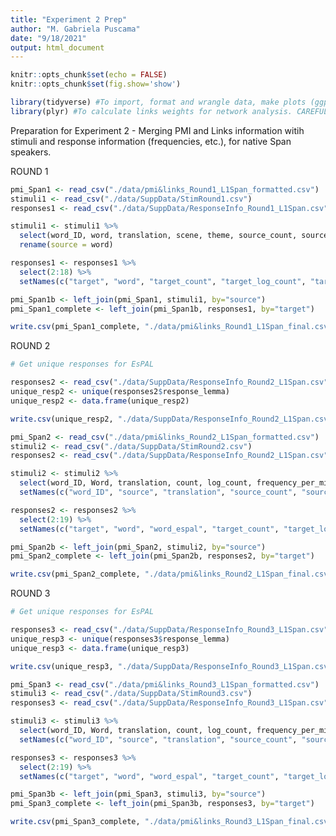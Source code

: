 ---
title: "Experiment 2 Prep"
author: "M. Gabriela Puscama"
date: "9/18/2021"
output: html_document
---

```{r setup, include=FALSE}
knitr::opts_chunk$set(echo = FALSE)
knitr::opts_chunk$set(fig.show='show')
```

```{r Load Packages}

library(tidyverse) #To import, format and wrangle data, make plots (ggplot2), and edit strings (stringr)
library(plyr) #To calculate links weights for network analysis. CAREFUL! Some functions like rename() and summarize() do not work properly on tidyverse when plyr is also loaded.

```

Preparation for Experiment 2 - Merging PMI and Links information witih stimuli and response information (frequencies, etc.), for native Span speakers.

ROUND 1

```{r Load Formatted PMI - Round 1}

pmi_Span1 <- read_csv("./data/pmi&links_Round1_L1Span_formatted.csv")
stimuli1 <- read_csv("./data/SuppData/StimRound1.csv")
responses1 <- read_csv("./data/SuppData/ResponseInfo_Round1_L1Span.csv")

```

```{r Wrangle Stim and Response Info - Round 1}

stimuli1 <- stimuli1 %>%
  select(word_ID, word, translation, scene, theme, source_count, source_log_count, source_freq_per_mil, source_log_freq, source_freq_per_mil, source_log_freq, source_log_freq_per_N, source_zipf, source_class, source_N_letters, source_N_orth_neighbors, source_N_phon, source_N_syll, source_N_phon_neighbors, source_familiarity, source_imageability, source_concreteness, Block, List) %>%
  rename(source = word)

responses1 <- responses1 %>%
  select(2:18) %>%
  setNames(c("target", "word", "target_count", "target_log_count", "target_freq_per_mil", "target_log_freq", "target_log_freq_per_N", "target_zipf", "target_class", "target_N_letters", "target_N_orth_neighbors", "target_N_phon", "target_N_syll", "target_N_phon_neighbors", "target_familiarity", "target_imageability", "target_concreteness"))

```

```{r Merge PMI with Stim and Response Info and Save - Round 1}

pmi_Span1b <- left_join(pmi_Span1, stimuli1, by="source")
pmi_Span1_complete <- left_join(pmi_Span1b, responses1, by="target")

write.csv(pmi_Span1_complete, "./data/pmi&links_Round1_L1Span_final.csv")

```

ROUND 2

```{r Get Responses info - Round 2}

# Get unique responses for EsPAL

responses2 <- read_csv("./data/SuppData/ResponseInfo_Round2_L1Span.csv")
unique_resp2 <- unique(responses2$response_lemma)
unique_resp2 <- data.frame(unique_resp2)

write.csv(unique_resp2, "./data/SuppData/ResponseInfo_Round2_L1Span.csv")

```

```{r Load Formatted PMI - Round 2}

pmi_Span2 <- read_csv("./data/pmi&links_Round2_L1Span_formatted.csv")
stimuli2 <- read_csv("./data/SuppData/StimRound2.csv")
responses2 <- read_csv("./data/SuppData/ResponseInfo_Round2_L1Span.csv")

```

```{r Wrangle Stim and Response Info - Round 2}

stimuli2 <- stimuli2 %>%
  select(word_ID, Word, translation, count, log_count, frequency_per_million, log_frequency,  log_frequency_per_N, zipf, word_class, num_letters, N_orthographic_neighbors, N_phonemes, N_syllables, N_phonological_neighbors, familiarity, imageability, concreteness, Block, List) %>%
  setNames(c("word_ID", "source", "translation", "source_count", "source_log_count", "source_freq_per_mil", "source_log_freq", "source_log_freq_per_N", "source_zipf", "source_class", "source_N_letters", "source_N_orth_neighbors", "source_N_phon", "source_N_syll", "source_N_phon_neighbors", "source_familiarity", "source_imageability", "source_concreteness", "Block", "List"))

responses2 <- responses2 %>%
  select(2:19) %>%
  setNames(c("target", "word", "word_espal", "target_count", "target_log_count", "target_freq_per_mil", "target_log_freq", "target_log_freq_per_N", "target_zipf", "target_class", "target_N_letters", "target_N_orth_neighbors", "target_N_phon", "target_N_syll", "target_N_phon_neighbors", "target_familiarity", "target_imageability", "target_concreteness"))

```

```{r Merge PMI with Stim and Response Info and Save - Round 2}

pmi_Span2b <- left_join(pmi_Span2, stimuli2, by="source")
pmi_Span2_complete <- left_join(pmi_Span2b, responses2, by="target")

write.csv(pmi_Span2_complete, "./data/pmi&links_Round2_L1Span_final.csv")

```

ROUND 3

```{r Get Responses info - Round 3}

# Get unique responses for EsPAL

responses3 <- read_csv("./data/SuppData/ResponseInfo_Round3_L1Span.csv")
unique_resp3 <- unique(responses3$response_lemma)
unique_resp3 <- data.frame(unique_resp3)

write.csv(unique_resp3, "./data/SuppData/ResponseInfo_Round3_L1Span.csv")

```

```{r Load Formatted PMI - Round 3}

pmi_Span3 <- read_csv("./data/pmi&links_Round3_L1Span_formatted.csv")
stimuli3 <- read_csv("./data/SuppData/StimRound3.csv")
responses3 <- read_csv("./data/SuppData/ResponseInfo_Round3_L1Span.csv")

```

```{r Wrangle Stim and Response Info - Round 3}

stimuli3 <- stimuli3 %>%
  select(word_ID, Word, translation, count, log_count, frequency_per_million, log_frequency,  log_frequency_per_N, zipf, word_class, num_letters, N_orthographic_neighbors, N_phonemes, N_syllables, N_phonological_neighbors, familiarity, imageability, concreteness, Block) %>%
  setNames(c("word_ID", "source", "translation", "source_count", "source_log_count", "source_freq_per_mil", "source_log_freq", "source_log_freq_per_N", "source_zipf", "source_class", "source_N_letters", "source_N_orth_neighbors", "source_N_phon", "source_N_syll", "source_N_phon_neighbors", "source_familiarity", "source_imageability", "source_concreteness", "Block"))

responses3 <- responses3 %>%
  select(2:19) %>%
  setNames(c("target", "word", "word_espal", "target_count", "target_log_count", "target_freq_per_mil", "target_log_freq", "target_log_freq_per_N", "target_zipf", "target_class", "target_N_letters", "target_N_orth_neighbors", "target_N_phon", "target_N_syll", "target_N_phon_neighbors", "target_familiarity", "target_imageability", "target_concreteness"))

```

```{r Merge PMI with Stim and Response Info and Save - Round 3}

pmi_Span3b <- left_join(pmi_Span3, stimuli3, by="source")
pmi_Span3_complete <- left_join(pmi_Span3b, responses3, by="target")

write.csv(pmi_Span3_complete, "./data/pmi&links_Round3_L1Span_final.csv")

```

